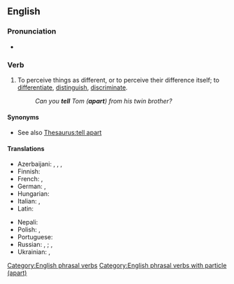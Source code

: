 ==English==

===Pronunciation===
* {{audio|en|En-au-tell apart.ogg|Audio (AU)}}

===Verb===
{{en-verb|tell<,,told> apart}}

# {{lb|en|idiomatic}} To perceive things as different, or to perceive their difference itself; to [[differentiate]], [[distinguish]], [[discriminate]].
#: {{ux|en|They are identical twins, and if they dress the same, everybody has trouble '''telling''' them '''apart'''.}}
#: ''Can you '''tell''' Tom ('''apart''') from his twin brother?''

====Synonyms====
* See also [[Thesaurus:tell apart]]

====Translations====
{{trans-top|to distinguish}}
* Azerbaijani: {{t|az|fərqləndirmək}}, {{t+|az|ayırmaq}}, {{t|az|ayırd etmək}}, {{t+|az|seçmək}}
* Finnish: {{t+|fi|erottaa}}
* French: {{t+|fr|distinguer}}, {{t+|fr|différencier}}
* German: {{t+|de|auseinanderhalten}}, {{t+|de|unterscheiden}}
* Hungarian: {{t+|hu|megkülönböztet}}
* Italian: {{t+|it|differenziare}}, {{t+|it|distinguere}}
* Latin: {{t|la|internoscō}}
{{trans-mid}}
* Nepali: {{t|ne|छुट्ट्याउनु}}
* Polish: {{t+|pl|rozróżniać|impf}}, {{t+|pl|rozróżnić|pf}}
* Portuguese: {{t+|pt|distinguir}}
* Russian: {{t+|ru|различа́ть|impf}}, {{t+|ru|различи́ть|pf}}; {{t+|ru|отлича́ть|impf}}, {{t+|ru|отличи́ть|pf}}
* Ukrainian: {{t|uk|розрізня́ти|impf}}, {{t|uk|розрізни́ти|pf}}
{{trans-bottom}}

[[Category:English phrasal verbs]]
[[Category:English phrasal verbs with particle (apart)]]